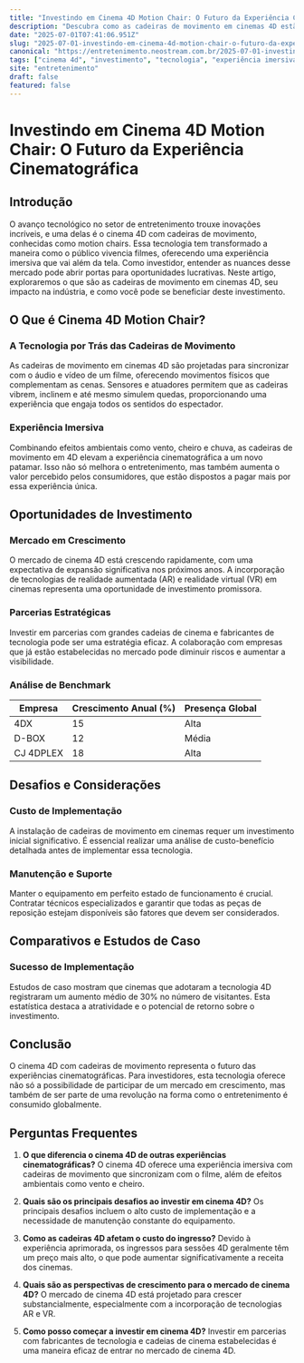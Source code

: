 ```yaml
---
title: "Investindo em Cinema 4D Motion Chair: O Futuro da Experiência Cinematográfica"
description: "Descubra como as cadeiras de movimento em cinemas 4D estão transformando a experiência dos espectadores e as oportunidades de investimento que essa tecnologia oferece."
date: "2025-07-01T07:41:06.951Z"
slug: "2025-07-01-investindo-em-cinema-4d-motion-chair-o-futuro-da-experiencia-cinematografica"
canonical: "https://entretenimento.neostream.com.br/2025-07-01-investindo-em-cinema-4d-motion-chair-o-futuro-da-experiencia-cinematografica"
tags: ["cinema 4d", "investimento", "tecnologia", "experiência imersiva", "entretenimento"]
site: "entretenimento"
draft: false
featured: false
---
```


# Investindo em Cinema 4D Motion Chair: O Futuro da Experiência Cinematográfica

## Introdução

O avanço tecnológico no setor de entretenimento trouxe inovações incríveis, e uma delas é o cinema 4D com cadeiras de movimento, conhecidas como motion chairs. Essa tecnologia tem transformado a maneira como o público vivencia filmes, oferecendo uma experiência imersiva que vai além da tela. Como investidor, entender as nuances desse mercado pode abrir portas para oportunidades lucrativas. Neste artigo, exploraremos o que são as cadeiras de movimento em cinemas 4D, seu impacto na indústria, e como você pode se beneficiar deste investimento.

## O Que é Cinema 4D Motion Chair?

### A Tecnologia por Trás das Cadeiras de Movimento

As cadeiras de movimento em cinemas 4D são projetadas para sincronizar com o áudio e vídeo de um filme, oferecendo movimentos físicos que complementam as cenas. Sensores e atuadores permitem que as cadeiras vibrem, inclinem e até mesmo simulem quedas, proporcionando uma experiência que engaja todos os sentidos do espectador.

### Experiência Imersiva

Combinando efeitos ambientais como vento, cheiro e chuva, as cadeiras de movimento em 4D elevam a experiência cinematográfica a um novo patamar. Isso não só melhora o entretenimento, mas também aumenta o valor percebido pelos consumidores, que estão dispostos a pagar mais por essa experiência única.

## Oportunidades de Investimento

### Mercado em Crescimento

O mercado de cinema 4D está crescendo rapidamente, com uma expectativa de expansão significativa nos próximos anos. A incorporação de tecnologias de realidade aumentada (AR) e realidade virtual (VR) em cinemas representa uma oportunidade de investimento promissora.

### Parcerias Estratégicas

Investir em parcerias com grandes cadeias de cinema e fabricantes de tecnologia pode ser uma estratégia eficaz. A colaboração com empresas que já estão estabelecidas no mercado pode diminuir riscos e aumentar a visibilidade.

### Análise de Benchmark

| Empresa       | Crescimento Anual (%) | Presença Global |
|---------------|------------------------|-----------------|
| 4DX           | 15                     | Alta            |
| D-BOX         | 12                     | Média           |
| CJ 4DPLEX     | 18                     | Alta            |

## Desafios e Considerações

### Custo de Implementação

A instalação de cadeiras de movimento em cinemas requer um investimento inicial significativo. É essencial realizar uma análise de custo-benefício detalhada antes de implementar essa tecnologia.

### Manutenção e Suporte

Manter o equipamento em perfeito estado de funcionamento é crucial. Contratar técnicos especializados e garantir que todas as peças de reposição estejam disponíveis são fatores que devem ser considerados.

## Comparativos e Estudos de Caso

### Sucesso de Implementação

Estudos de caso mostram que cinemas que adotaram a tecnologia 4D registraram um aumento médio de 30% no número de visitantes. Esta estatística destaca a atratividade e o potencial de retorno sobre o investimento.

## Conclusão

O cinema 4D com cadeiras de movimento representa o futuro das experiências cinematográficas. Para investidores, esta tecnologia oferece não só a possibilidade de participar de um mercado em crescimento, mas também de ser parte de uma revolução na forma como o entretenimento é consumido globalmente.

## Perguntas Frequentes

1. **O que diferencia o cinema 4D de outras experiências cinematográficas?**
   O cinema 4D oferece uma experiência imersiva com cadeiras de movimento que sincronizam com o filme, além de efeitos ambientais como vento e cheiro.

2. **Quais são os principais desafios ao investir em cinema 4D?**
   Os principais desafios incluem o alto custo de implementação e a necessidade de manutenção constante do equipamento.

3. **Como as cadeiras 4D afetam o custo do ingresso?**
   Devido à experiência aprimorada, os ingressos para sessões 4D geralmente têm um preço mais alto, o que pode aumentar significativamente a receita dos cinemas.

4. **Quais são as perspectivas de crescimento para o mercado de cinema 4D?**
   O mercado de cinema 4D está projetado para crescer substancialmente, especialmente com a incorporação de tecnologias AR e VR.

5. **Como posso começar a investir em cinema 4D?**
   Investir em parcerias com fabricantes de tecnologia e cadeias de cinema estabelecidas é uma maneira eficaz de entrar no mercado de cinema 4D.